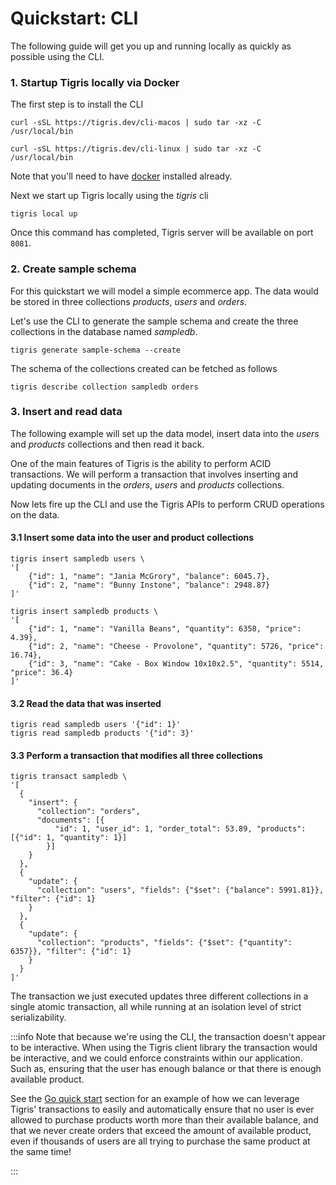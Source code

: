# Quickstart: CLI

The following guide will get you up and running locally as quickly as
possible using the CLI.

### 1. Startup Tigris locally via Docker

The first step is to install the CLI


<Tabs>
<TabItem value="macOS" label="macOS">

```shell
curl -sSL https://tigris.dev/cli-macos | sudo tar -xz -C /usr/local/bin
```

</TabItem>
<TabItem value="Linux" label="Linux">

```shell
curl -sSL https://tigris.dev/cli-linux | sudo tar -xz -C /usr/local/bin
```

</TabItem>
</Tabs>

Note that you'll need to have [docker](https://docs.docker.com/get-docker/)
installed already.

Next we start up Tigris locally using the _tigris_ cli

```shell
tigris local up
```

Once this command has completed, Tigris server will be available on port
`8081`.

### 2. Create sample schema

For this quickstart we will model a simple ecommerce app. The data would be
stored in three collections _products_, _users_ and _orders_.

Let's use the CLI to generate the sample schema and create the three
collections in the database named _sampledb_.

```shell
tigris generate sample-schema --create
```

The schema of the collections created can be fetched as follows

```shell
tigris describe collection sampledb orders
```

### 3. Insert and read data

The following example will set up the data model, insert data into the _users_
and _products_ collections and then read it back.

One of the main features of Tigris is the ability to perform ACID
transactions. We will perform a transaction that involves inserting and
updating documents in the _orders_, _users_ and _products_ collections.

Now lets fire up the CLI and use the Tigris APIs to perform CRUD operations on
the data.

#### 3.1 Insert some data into the user and product collections

```shell
tigris insert sampledb users \
'[
    {"id": 1, "name": "Jania McGrory", "balance": 6045.7},
    {"id": 2, "name": "Bunny Instone", "balance": 2948.87}
]'

tigris insert sampledb products \
'[
    {"id": 1, "name": "Vanilla Beans", "quantity": 6358, "price": 4.39},
    {"id": 2, "name": "Cheese - Provolone", "quantity": 5726, "price": 16.74},
    {"id": 3, "name": "Cake - Box Window 10x10x2.5", "quantity": 5514, "price": 36.4}
]'
```

#### 3.2 Read the data that was inserted

```shell
tigris read sampledb users '{"id": 1}'
tigris read sampledb products '{"id": 3}'
```

#### 3.3 Perform a transaction that modifies all three collections

```shell
tigris transact sampledb \
'[
  {
    "insert": {
      "collection": "orders",
      "documents": [{
          "id": 1, "user_id": 1, "order_total": 53.89, "products": [{"id": 1, "quantity": 1}]
        }]
    }
  },
  {
    "update": {
      "collection": "users", "fields": {"$set": {"balance": 5991.81}}, "filter": {"id": 1}
    }
  },
  {
    "update": {
      "collection": "products", "fields": {"$set": {"quantity": 6357}}, "filter": {"id": 1}
    }
  }
]'
```

The transaction we just executed updates three different collections in a
single atomic transaction, all while running at an isolation level of strict
serializability.

:::info
Note that because we're using the CLI, the transaction doesn't appear to be
interactive. When using the Tigris client library the transaction would be
interactive, and we could enforce constraints within our application. Such as,
ensuring that the user has enough balance or that there is enough available
product.

See the [Go quick start](with-go.md) section for an example of how we can
leverage Tigris' transactions to easily and automatically ensure that no
user is ever allowed to purchase products worth more than their available
balance, and that we never create orders that exceed the amount of available
product, even if thousands of users are all trying to purchase the same
product at the same time!

:::
